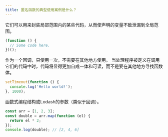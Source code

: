 ```yaml
---
title: 匿名函数的典型使用案例是什么？
---
```


它们可以用来封装局部范围内的某些代码，从而使声明的变量不致泄漏到全局范围。

```js
(function () {
  // Some code here.
})();
```

作为一个回调，只使用一次，不需要在其他地方使用。 当处理程序被定义在调用它们的代码中时，代码将显得更加自成一体和可读，而不是要在其他地方寻找函数体。

```js
setTimeout(function () {
  console.log('Hello world!');
}, 1000);
```

函数式编程结构或Lodash的参数（类似于回调）。

```js
const arr = [1, 2, 3];
const double = arr.map(function (el) {
  return el * 2;
});
console.log(double); // [2, 4, 6]
```
